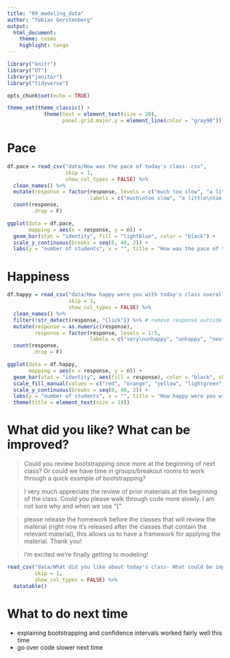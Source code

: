 ```yaml
---
title: "09_modeling_data"
author: "Tobias Gerstenberg"
output: 
  html_document:
    theme: cosmo
    highlight: tango
---
```


```r
library("knitr")
library("DT")
library("janitor")
library("tidyverse")

opts_chunk$set(echo = TRUE)

theme_set(theme_classic() + 
            theme(text = element_text(size = 20),
                  panel.grid.major.y = element_line(color = "gray90")))
```

# Pace

```r
df.pace = read_csv("data/How was the pace of today's class-.csv",
                   skip = 1,
                   show_col_types = FALSE) %>% 
  clean_names() %>%  
  mutate(response = factor(response, levels = c("much too slow", "a little too slow", "just right", "a little too fast", "much too fast"),
                           labels = c("much\ntoo slow", "a little\ntoo slow", "just right", "a little\ntoo fast", "much\ntoo fast"))) %>% 
  count(response,
        .drop = F)

ggplot(data = df.pace,
       mapping = aes(x = response, y = n)) + 
  geom_bar(stat = "identity", fill = "lightblue", color = "black") +
  scale_y_continuous(breaks = seq(0, 40, 2)) + 
  labs(y = "number of students", x = "", title = "How was the pace of today's class?")
```

# Happiness

```r
df.happy = read_csv("data/How happy were you with today's class overall-.csv",
                    skip = 1,
                    show_col_types = FALSE) %>% 
  clean_names() %>% 
  filter(!str_detect(response, "Click")) %>% # remove response outside of the click regions 
  mutate(response = as.numeric(response),
         response = factor(response, levels = 1:5,
                           labels = c("very\nunhappy", "unhappy", "neutral", "happy", "very\nhappy"))) %>% 
  count(response,
        .drop = F)

ggplot(data = df.happy,
       mapping = aes(x = response, y = n)) + 
  geom_bar(stat = "identity", aes(fill = response), color = "black", show.legend = F) +
  scale_fill_manual(values = c("red", "orange", "yellow", "lightgreen", "green")) +
  scale_y_continuous(breaks = seq(0, 40, 2)) + 
  labs(y = "number of students", x = "", title = "How happy were you with today's class overall?") +
  theme(title = element_text(size = 18))
```

# What did you like? What can be improved? 

> Could you review bootstrapping once more at the beginning of next class? Or could we have time in groups/breakout rooms to work through a quick example of bootstrapping?

> I very much appreciate the review of prior materials at the beginning of the class. Could you please walk through code more slowly. I am not sure why and when we use "{"

> please release the homework before the classes that will review the material (right now it's released after the classes that contain the relevant material), this allows us to have a framework for applying the material. Thank you!

> I'm excited we're finally getting to modeling!

```r
read_csv("data/What did you like about today's class- What could be improved next time-.csv",
         skip = 1,
         show_col_types = FALSE) %>% 
  datatable()
```

# What to do next time

- explaining bootstrapping and confidence intervals worked fairly well this time 
- go over code slower next time 

